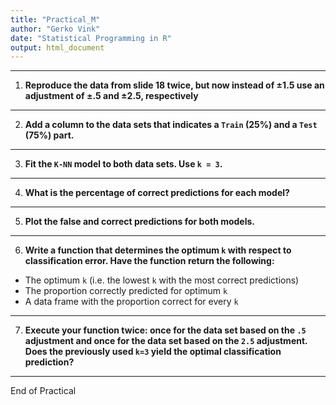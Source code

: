 ```yaml
---
title: "Practical_M"
author: "Gerko Vink"
date: "Statistical Programming in R"
output: html_document
---
```


---

1. **Reproduce the data from slide 18 twice, but now instead of $\pm 1.5$ use an adjustment of $\pm .5$ and $\pm 2.5$, respectively**

---

2. **Add a column to the data sets that indicates a `Train` (25%) and a `Test` (75%) part.**

---

3. **Fit the `K-NN` model to both data sets. Use `k = 3`.**

---

4. **What is the percentage of correct predictions for each model?**

---

5. **Plot the false and correct predictions for both models.**

---

6. **Write a function that determines the optimum `k` with respect to classification error. Have the function return the following:**

- The optimum `k` (i.e. the lowest `k` with the most correct predictions)
- The proportion correctly predicted for optimum `k`
- A data frame with the proportion correct for every `k`


---

7. **Execute your function twice: once for the data set based on the `.5` adjustment and once for the data set based on the `2.5` adjustment. Does the previously used `k=3` yield the optimal classification prediction?**

---

End of Practical


